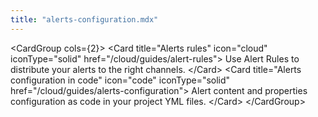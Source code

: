 ```yaml
---
title: "alerts-configuration.mdx"
---
```


&lt;CardGroup cols={2}&gt;
  &lt;Card title="Alerts rules" icon="cloud" iconType="solid" href="/cloud/guides/alert-rules"&gt;
    Use Alert Rules to distribute your alerts to the right channels.
  &lt;/Card&gt;
  &lt;Card title="Alerts configuration in code" icon="code" iconType="solid" href="/cloud/guides/alerts-configuration"&gt;
    Alert content and properties configuration as code in your project YML files.
  &lt;/Card&gt;
&lt;/CardGroup&gt;